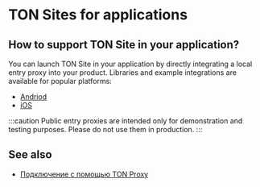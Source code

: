 
# TON Sites for applications

## How to support TON Site in your application?

You can launch TON Site in your application by directly integrating a local entry proxy into your product.
Libraries and example integrations are available for popular platforms:

- [Andriod](https://github.com/andreypfau/tonutils-proxy-android-example)
- [iOS](https://github.com/ton-blockchain/ton-proxy-swift)

:::caution
Public entry proxies are intended only for demonstration and testing purposes. Please do not use them in production.
:::

## See also

- [Подключение с помощью TON Proxy](/v3/guidelines/web3/ton-proxy-sites/connect-with-ton-proxy)
  <Feedback />
